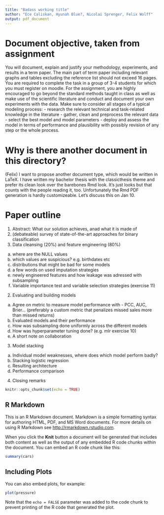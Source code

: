 ```yaml
---
title: "Badass working title"
author: "Ece Caliskan, Hyunah Blue?, Nicolai Sprenger, Felix Wolff"
output: pdf_document
---
```


# Document objective, taken from assignment

You will document, explain and justify your methodology, experiments, and results in a term paper. The main part of term paper including relevant graphs and tables excluding the reference list should not exceed 16 pages. You are required to complete the task in a group of 3-4 students for which you must register on moodle. For the assignment, you are highly encouraged to go beyond the standard methods taught in class as well as make use of the scientific literature and conduct and document your own experiments with the data. Make sure to consider all stages of a typical modeling process:
- research the relevant technical and task-related knowledge in the literature
- gather, clean and preprocess the relevant data
- select the best model and model parameters
- deploy and assess the model in terms of performance and plausibility with possibly revision of any step or the whole process.

# Why is there another document in this directory?
(Felix) I want to propose another document type, which would be written in LaTeX. I have written my bachelor thesis with the classicthesis theme and prefer its clean look over the barebones Rmd look. It's just looks but that counts with the people reading it, too. Unfortunately the Rmd PDF generation is hardly customizeable. Let's discuss this on Jan 10.

# Paper outline
1. Abstract: What our solution achieves, anad what it is made of
1. (debateable) survey of state-of-the-art approaches for binary classification
1. Data cleansing (20%) and feature engineering (80%)
  a. where are the NULL values
  b. which values are suspicious? e.g. birthdates etc
  c. distributions that might be bad for some models
  d. a few words on used imputation strategies
  e. newly engineered features and how leakage was adressed with subsampling
  f. Variable importance test and variable selection strategies (exercise 11)
2. Evaluating and building models
  a. Agree on metric to measure model performance with - PCC, AUC, Brier... (preferably a custom metric that penalizes missed sales more than missed returns)
  b. Evaluated models and their performance
  c. How was subsampling done uniformly across the different models
  d. How was hyperparameter tuning done? (e.g. mlr exercise 10)
  e. A short note on collaboration
3. Model stacking
  a. Individual model weaknesses, where does which model perform badly?
  b. Stacking logistic regression
  c. Resulting architecture
  c. Performance comparison
4. Closing remarks

```r
knitr::opts_chunk$set(echo = TRUE)
```

## R Markdown

This is an R Markdown document. Markdown is a simple formatting syntax for authoring HTML, PDF, and MS Word documents. For more details on using R Markdown see <http://rmarkdown.rstudio.com>.

When you click the **Knit** button a document will be generated that includes both content as well as the output of any embedded R code chunks within the document. You can embed an R code chunk like this:

```r
summary(cars)
```

## Including Plots

You can also embed plots, for example:

```r
plot(pressure)
```

Note that the `echo = FALSE` parameter was added to the code chunk to prevent printing of the R code that generated the plot.
